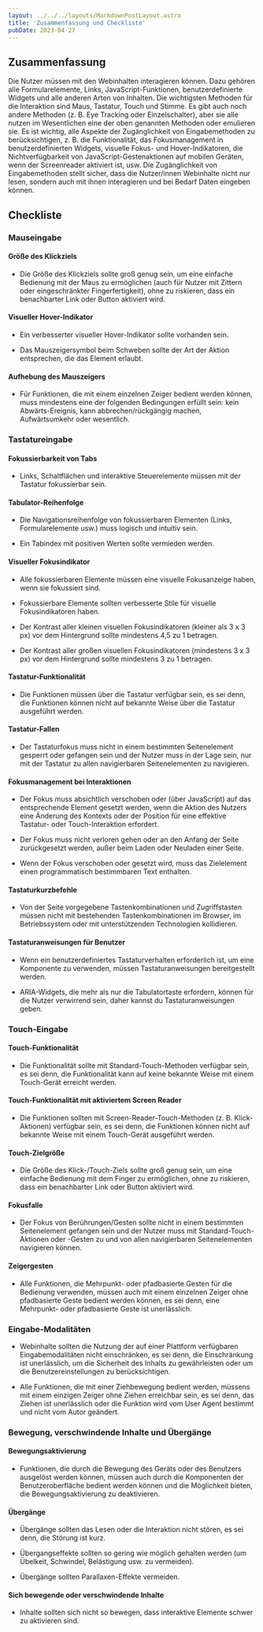 ```yaml
---
layout: ../../../layouts/MarkdownPostLayout.astro
title: 'Zusammenfassung und Checkliste'
pubDate: 2023-04-27
---
```


## Zusammenfassung

Die Nutzer müssen mit den Webinhalten interagieren können. Dazu gehören alle Formularelemente, Links, JavaScript-Funktionen,
benutzerdefinierte Widgets und alle anderen Arten von Inhalten. Die wichtigsten Methoden für die Interaktion sind Maus, Tastatur,
Touch und Stimme. Es gibt auch noch andere Methoden (z. B. Eye Tracking oder Einzelschalter), aber sie alle nutzen im Wesentlichen
eine der oben genannten Methoden oder emulieren sie. Es ist wichtig, alle Aspekte der Zugänglichkeit von Eingabemethoden zu
berücksichtigen, z. B. die Funktionalität, das Fokusmanagement in benutzerdefinierten Widgets, visuelle Fokus- und
Hover-Indikatoren, die Nichtverfügbarkeit von JavaScript-Gestenaktionen auf mobilen Geräten, wenn der Screenreader aktiviert
ist, usw. Die Zugänglichkeit von Eingabemethoden stellt sicher, dass die Nutzer/innen Webinhalte nicht nur lesen, sondern auch
mit ihnen interagieren und bei Bedarf Daten eingeben können.

## Checkliste

### Mauseingabe

#### Größe des Klickziels

- Die Größe des Klickziels sollte groß genug sein, um eine einfache Bedienung mit der Maus zu ermöglichen (auch für Nutzer mit
  Zittern oder eingeschränkter Fingerfertigkeit), ohne zu riskieren, dass ein benachbarter Link oder Button aktiviert wird.

#### Visueller Hover-Indikator

- Ein verbesserter visueller Hover-Indikator sollte vorhanden sein.

- Das Mauszeigersymbol beim Schweben sollte der Art der Aktion entsprechen, die das Element erlaubt.

#### Aufhebung des Mauszeigers

- Für Funktionen, die mit einem einzelnen Zeiger bedient werden können, muss mindestens eine der folgenden Bedingungen erfüllt
  sein: kein Abwärts-Ereignis, kann abbrechen/rückgängig machen, Aufwärtsumkehr oder wesentlich.

### Tastatureingabe

#### Fokussierbarkeit von Tabs

- Links, Schaltflächen und interaktive Steuerelemente müssen mit der Tastatur fokussierbar sein.

#### Tabulator-Reihenfolge

- Die Navigationsreihenfolge von fokussierbaren Elementen (Links, Formularelemente usw.) muss logisch und intuitiv sein.

- Ein Tabindex mit positiven Werten sollte vermieden werden.

#### Visueller Fokusindikator

- Alle fokussierbaren Elemente müssen eine visuelle Fokusanzeige haben, wenn sie fokussiert sind.

- Fokussierbare Elemente sollten verbesserte Stile für visuelle Fokusindikatoren haben.

- Der Kontrast aller kleinen visuellen Fokusindikatoren (kleiner als 3 x 3 px) vor dem Hintergrund sollte mindestens 4,5 zu 1 betragen.

- Der Kontrast aller großen visuellen Fokusindikatoren (mindestens 3 x 3 px) vor dem Hintergrund sollte mindestens 3 zu 1 betragen.

#### Tastatur-Funktionalität

- Die Funktionen müssen über die Tastatur verfügbar sein, es sei denn, die Funktionen können nicht auf bekannte Weise über die Tastatur
  ausgeführt werden.

#### Tastatur-Fallen

- Der Tastaturfokus muss nicht in einem bestimmten Seitenelement gesperrt oder gefangen sein und der Nutzer muss in der Lage sein,
  nur mit der Tastatur zu allen navigierbaren Seitenelementen zu navigieren.

#### Fokusmanagement bei Interaktionen

- Der Fokus muss absichtlich verschoben oder (über JavaScript) auf das entsprechende Element gesetzt werden, wenn die Aktion des
  Nutzers eine Änderung des Kontexts oder der Position für eine effektive Tastatur- oder Touch-Interaktion erfordert.

- Der Fokus muss nicht verloren gehen oder an den Anfang der Seite zurückgesetzt werden, außer beim Laden oder Neuladen einer Seite.

- Wenn der Fokus verschoben oder gesetzt wird, muss das Zielelement einen programmatisch bestimmbaren Text enthalten.

#### Tastaturkurzbefehle

- Von der Seite vorgegebene Tastenkombinationen und Zugriffstasten müssen nicht mit bestehenden Tastenkombinationen im Browser, im
  Betriebssystem oder mit unterstützenden Technologien kollidieren.

#### Tastaturanweisungen für Benutzer

- Wenn ein benutzerdefiniertes Tastaturverhalten erforderlich ist, um eine Komponente zu verwenden, müssen Tastaturanweisungen
  bereitgestellt werden.

- ARIA-Widgets, die mehr als nur die Tabulatortaste erfordern, können für die Nutzer verwirrend sein, daher kannst du
  Tastaturanweisungen geben.

### Touch-Eingabe

#### Touch-Funktionalität

- Die Funktionalität sollte mit Standard-Touch-Methoden verfügbar sein, es sei denn, die Funktionalität kann auf keine bekannte Weise
  mit einem Touch-Gerät erreicht werden.

#### Touch-Funktionalität mit aktiviertem Screen Reader

- Die Funktionen sollten mit Screen-Reader-Touch-Methoden (z. B. Klick-Aktionen) verfügbar sein, es sei denn, die Funktionen können
  nicht auf bekannte Weise mit einem Touch-Gerät ausgeführt werden.

#### Touch-Zielgröße

- Die Größe des Klick-/Touch-Ziels sollte groß genug sein, um eine einfache Bedienung mit dem Finger zu ermöglichen, ohne zu
  riskieren, dass ein benachbarter Link oder Button aktiviert wird.

#### Fokusfalle

- Der Fokus von Berührungen/Gesten sollte nicht in einem bestimmten Seitenelement gefangen sein und der Nutzer muss mit
  Standard-Touch-Aktionen oder -Gesten zu und von allen navigierbaren Seitenelementen navigieren können.

#### Zeigergesten

- Alle Funktionen, die Mehrpunkt- oder pfadbasierte Gesten für die Bedienung verwenden, müssen auch mit einem einzelnen Zeiger
  ohne pfadbasierte Geste bedient werden können, es sei denn, eine Mehrpunkt- oder pfadbasierte Geste ist unerlässlich.

### Eingabe-Modalitäten

- Webinhalte sollten die Nutzung der auf einer Plattform verfügbaren Eingabemodalitäten nicht einschränken, es sei denn, die
  Einschränkung ist unerlässlich, um die Sicherheit des Inhalts zu gewährleisten oder um die Benutzereinstellungen zu berücksichtigen.

- Alle Funktionen, die mit einer Ziehbewegung bedient werden, müssens mit einem einzigen Zeiger ohne Ziehen erreichbar sein, es sei
  denn, das Ziehen ist unerlässlich oder die Funktion wird vom User Agent bestimmt und nicht vom Autor geändert.

### Bewegung, verschwindende Inhalte und Übergänge

#### Bewegungsaktivierung

- Funktionen, die durch die Bewegung des Geräts oder des Benutzers ausgelöst werden können, müssen auch durch die Komponenten der
  Benutzeroberfläche bedient werden können und die Möglichkeit bieten, die Bewegungsaktivierung zu deaktivieren.

#### Übergänge

- Übergänge sollten das Lesen oder die Interaktion nicht stören, es sei denn, die Störung ist kurz.

- Übergangseffekte sollten so gering wie möglich gehalten werden (um Übelkeit, Schwindel, Belästigung usw. zu vermeiden).

- Übergänge sollten Parallaxen-Effekte vermeiden.

#### Sich bewegende oder verschwindende Inhalte

- Inhalte sollten sich nicht so bewegen, dass interaktive Elemente schwer zu aktivieren sind.
